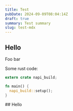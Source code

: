```yaml
---
title: Test
pubDate: 2024-09-09T08:04:14Z
draft: true
summary: Test summary
slug: test-mdx
---
```



## Hello

Foo bar

Some rust code:
```rust
extern crate napi_build;

fn main() {
  napi_build::setup();
}
```


<Tabs>
<Tab>
  ## Hello
</Tab>
</Tabs>
